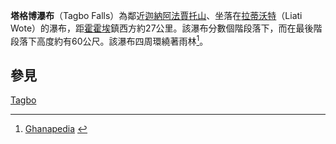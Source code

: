 {{Infobox waterfall
| name           = 塔格博瀑布<br>Tagbo Falls
| photo          = Tagbo Falls Ghana.jpg
| photo_width    = 
| photo_caption  = 於[[拉蒂沃特|拉蒂沃特]]的塔格博瀑布
| map            = 
| map_width      = 
| lat_d = 7 | lat_m = 08 | lat_s= 27 | lat_NS = N
| long_d = 0 | long_m = 19 | long_s = 59 | long_EW = E
| region = 
| source = 
| coords_ref = 
| location = {{flag|Ghana}}[[沃爾特地區|沃爾特地區]][[拉蒂沃特|拉蒂沃特]]
| type = 流槽型
| elevation = 
| height = 
| height_longest = 
| number_drops = 
| width = 
| average_width = 
| watercourse = 
| average_flow = 
| world_rank = 
}}

'''塔格博瀑布'''（Tagbo Falls）為鄰近[[迦納|迦納]][[阿法賈托山|阿法賈托山]]、坐落在[[拉蒂沃特|拉蒂沃特]]（Liati Wote）的瀑布，距[[霍霍埃|霍霍埃]]鎮西方約27公里。該瀑布分數個階段落下，而在最後階段落下高度約有60公尺。該瀑布四周環繞著雨林<ref>[http://www.ghana-pedia.org/org/index.php?option=com_directory&page=viewListing&lid=30&Itemid=36 Ghanapedia] {{webarchive|url=https://web.archive.org/web/20120302103557/http://www.ghana-pedia.org/org/index.php?option=com_directory&page=viewListing&lid=30&Itemid=36 |date=2012-03-02 }}</ref>。

==參見==
{{Reflist}}

[[Category:迦納瀑布|Tagbo]]

{{Ghana-geo-stub}}